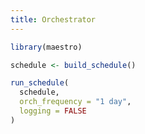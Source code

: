 ```yaml
---
title: Orchestrator
---
```


```r
library(maestro)

schedule <- build_schedule()

run_schedule(
  schedule,
  orch_frequency = "1 day",
  logging = FALSE
)
```

